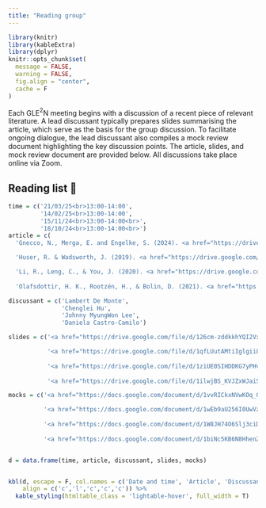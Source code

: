 ```yaml
---
title: "Reading group"
---
```

```r
library(knitr)
library(kableExtra)
library(dplyr)
knitr::opts_chunk$set(
  message = FALSE, 
  warning = FALSE,
  fig.align = "center",
  cache = F
)

```
<style>
  table th, table td {
    white-space: nowrap;
  }
  table th:nth-child(1), table td:nth-child(1) { width: 2cm; }
  table th:nth-child(2), table td:nth-child(2) { width: 5cm; }
  table th:nth-child(3), table td:nth-child(3) { width: 2cm; }
  table th:nth-child(4), table td:nth-child(4) { width: 2cm; }
  table th:nth-child(5), table td:nth-child(5) { width: 2cm; }
</style>

Each GLE$^2$N meeting begins with a discussion of a recent piece of relevant literature. A lead discussant typically prepares slides summarising the article, which serve as the basis for the group discussion. To facilitate ongoing dialogue, the lead discussant also compiles a mock review document highlighting the key discussion points. The article, slides, and mock review document are provided below. All discussions take place online via Zoom.

## Reading list 📝
```r
time = c('21/03/25<br>13:00-14:00',
         '14/02/25<br>13:00-14:00',
         '15/11/24<br>13:00-14:00<br>',
         '18/10/24<br>13:00-14:00<br>')
article = c(
  'Gnecco, N., Merga, E. and Engelke, S. (2024). <a href="https://drive.google.com/file/d/13LnyDThgiZXzOVGolMmwhIloVOlhORV0/view?usp=sharing" target="_blank">Extremal Random Forests</a>. <em>Journal of the <br>American Statistical Association</em>, 119(548), pp.3059–3072, 82–95.',

  'Huser, R. & Wadsworth, J. (2019). <a href="https://drive.google.com/file/d/1wj2v60i9AZSbmcMRIJ1C59dCxnHyTxlP/view?usp=sharing" target="_blank">Modeling Spatial Processes with Unknown Extremal<br>Dependence Class</a>, <em>Journal of the American Statistical Association</em>, 114(525), 434–444.',

  'Li, R., Leng, C., & You, J. (2020). <a href="https://drive.google.com/file/d/1pnrSgfoF4xaHRdhWDoWHGL7OfRWrgyos/view?usp=sharing" target="_blank">Semiparametric Tail Index Regression</a>. <em>Journal of Business</em><br>&<em>Economic Statistics</em>, 40(1), 82–95.',
  
  'Olafsdottir, H. K., Rootzén, H., & Bolin, D. (2021). <a href="https://drive.google.com/file/d/1SDMxewRKqTujifQkXDTLoerxDuoVDrPI/view?usp=sharing" target="_blank">Extreme rainfall events in the<br>Northeastern United States become more frequent with rising temperatures, but their<br>intensity distribution remains stable</a>. <em>Journal of Climate</em>, 34(22), 8863-8877.')

discussant = c('Lambert De Monte',
               'Chenglei Hu',
               'Johnny MyungWon Lee',
               'Daniela Castro-Camilo')

slides = c('<a href="https://drive.google.com/file/d/126cm-zddkkhYQI2VxEY8chhgFPnUKgVc/view?usp=sharing" target="_blank">slides4</a>',

           '<a href="https://drive.google.com/file/d/1qfLUutAMtiIglgiiLFpF1vdIhyiXdf2_/view?usp=sharing" target="_blank">slides3</a>',
           
           '<a href="https://drive.google.com/file/d/1ziUE0SIHDDKG7yPHvJHgDI385KFOZMrW/view?usp=sharing" target="_blank">slides2</a>',
           
           '<a href="https://drive.google.com/file/d/1ilwjBS_KVJZxWJaiSYAFYU4_jJovFDEA/view?usp=sharing" target="_blank">slides1</a>')

mocks = c('<a href="https://docs.google.com/document/d/1vvRICkxNVwKOq_GPV5l7Yu6z1W1McJzKPvQdjYP3WUQ/edit?usp=sharing" target="_blank">mockrev4</a>',

          '<a href="https://docs.google.com/document/d/1wEb9aU256I0UwVzR1TztJB2y0NINnlmBc11UtPP9pO8/edit?usp=sharing" target="_blank">mockrev3</a>',
          
          '<a href="https://docs.google.com/document/d/1W8JH74O6Slj3ciDQSUdS5nKQ87ZjdfEzcvzHFsSzU4o/edit?usp=sharing" target="_blank">mockrev2</a>',
          
          '<a href="https://docs.google.com/document/d/1biNc5KB6N8HhenZgOqCDYQBZvIHmNwtfTSOy65XojY0/edit?usp=sharing" target="_blank">mockrev1</a>')


d = data.frame(time, article, discussant, slides, mocks)


kbl(d, escape = F, col.names = c('Date and time', 'Article', 'Discussant', 'Slides', 'Mock reviews'), 
    align = c('c','l','c','c','c')) %>%
  kable_styling(htmltable_class = 'lightable-hover', full_width = T)


```


